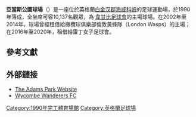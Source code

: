 
{{Infobox stadium
| stadium_name      = 亞當斯公園球場<br> Adams Park
| nickname          =
| image             = Adams Park from a northerly direction.JPG
| location          = Sands Industrial Estate, Hillbottom Road,<br>[[海威科姆|海威科姆]], [[白金汉郡|白金汉郡]]
| coordinates       = {{coord|51|37|50|N|0|48|1|W|display=inline,title}}
| broke_ground      = 
| opened            = 1990
| renovated         = 
| expanded          = 1996, 2001
| closed            = 
| demolished        = 
| owner             = [[韦康比流浪者足球俱乐部|韋甘比]]
| operator          = 
| surface           = 天然草加固人造草纖維（Desso GrassMaster）
| construction_cost = £3.5百萬 
| tenant            = [[韦康比流浪者足球俱乐部|韋甘比]]（1990年–現今）<br/>[[黃蜂橄欖球俱樂部|黃蜂隊]]（2002年–2014年）<br/>[[雷丁女子足球會|雷丁女子隊]]（2016年–2020年）
| tenant_clubs      = 
| tenant_years      =
| former_names      = Causeway Stadium<br>(2003年–2006年) 
| seating_capacity  = 10,137人 (約9,448人許可容量)<ref>{{cite web |url=https://gasroom.org/discussion/4636/fans-council-meeting |title=Wycombe Wanderers fans council meeting report |access-date=2019-03-18 |archive-date=2022-03-18 |archive-url=https://web.archive.org/web/20220318055459/https://gasroom.org/discussion/4636/fans-council-meeting }}</ref>
|}}

'''亞當斯公園球場'''（{{lang-en|'''Adams Park'''}}）是一座位於英格蘭[[白金汉郡|白金汉郡]][[海威科姆|海威科姆]]的足球運動場，於1990年落成，全坐席可容10,137名觀眾，為 [[韦康比流浪者足球俱乐部|韋甘比足球會]]的主場球場。在2002年至2014年，球場曾經租借給橄欖球俱樂部倫敦黃蜂隊（London Wasps）的主場；在2016年至2020年，租借給雷丁女子足球會。 

==參考文獻==
{{reflist}}

==外部鏈接==
{{Commons category|Adams Park}}
* [http://www.adamspark.co.uk The Adams Park Website] {{Wayback|url=http://www.adamspark.co.uk/ |date=20181105022043 }}
* [http://www.wycombewanderers.co.uk Wycombe Wanderers FC] {{Wayback|url=http://www.wycombewanderers.co.uk/ |date=20210213185650 }}

[[Category:1990年完工體育場館|Category:1990年完工體育場館]]
[[Category:英格蘭足球場|Category:英格蘭足球場]]